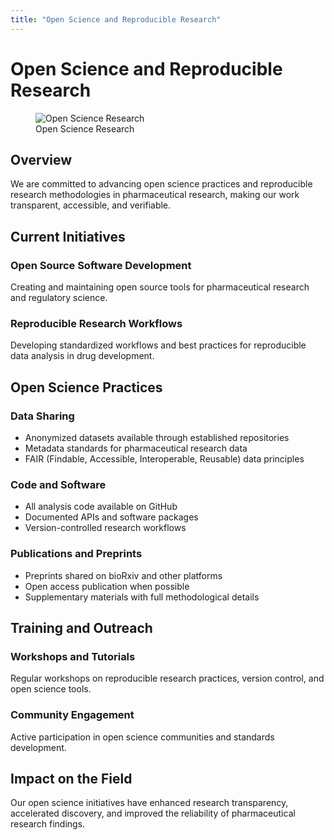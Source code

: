 ```yaml
---
title: "Open Science and Reproducible Research"
---
```


# Open Science and Reproducible Research

![Open Science Research](images/open-science-research.svg){.img-fluid}

## Overview

We are committed to advancing open science practices and reproducible research methodologies in pharmaceutical research, making our work transparent, accessible, and verifiable.

## Current Initiatives

### Open Source Software Development
Creating and maintaining open source tools for pharmaceutical research and regulatory science.

### Reproducible Research Workflows
Developing standardized workflows and best practices for reproducible data analysis in drug development.

## Open Science Practices

### Data Sharing
- Anonymized datasets available through established repositories
- Metadata standards for pharmaceutical research data
- FAIR (Findable, Accessible, Interoperable, Reusable) data principles

### Code and Software
- All analysis code available on GitHub
- Documented APIs and software packages
- Version-controlled research workflows

### Publications and Preprints
- Preprints shared on bioRxiv and other platforms
- Open access publication when possible
- Supplementary materials with full methodological details

## Training and Outreach

### Workshops and Tutorials
Regular workshops on reproducible research practices, version control, and open science tools.

### Community Engagement
Active participation in open science communities and standards development.

## Impact on the Field

Our open science initiatives have enhanced research transparency, accelerated discovery, and improved the reliability of pharmaceutical research findings.
